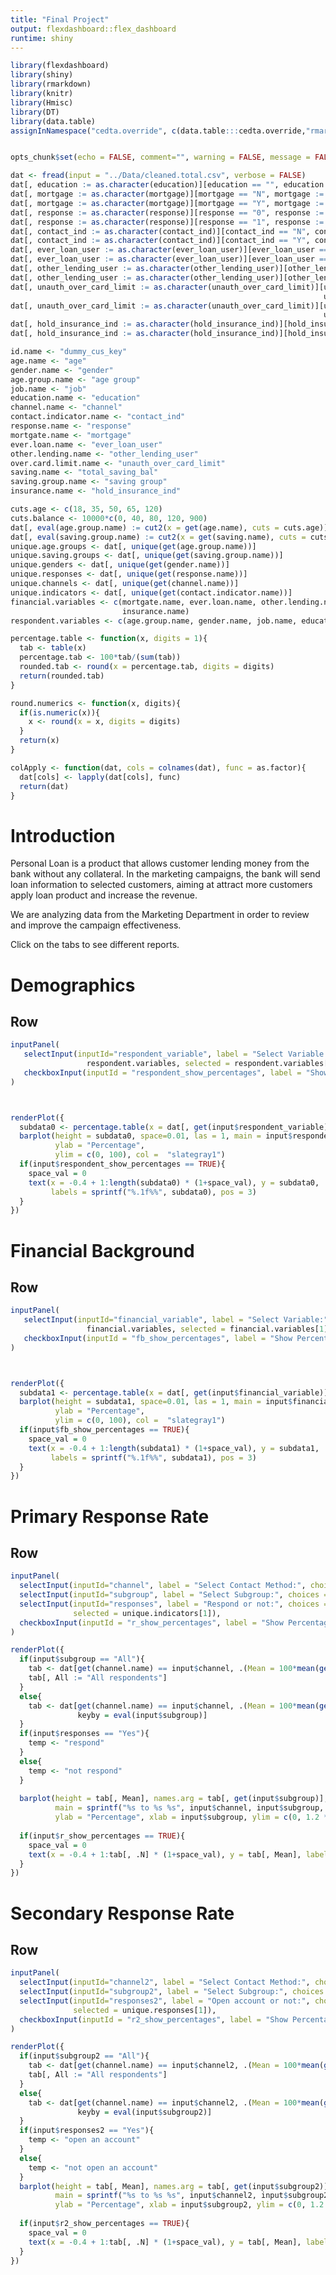 ```yaml
---
title: "Final Project"
output: flexdashboard::flex_dashboard
runtime: shiny
---
```



```r
library(flexdashboard)
library(shiny)
library(rmarkdown)
library(knitr)
library(Hmisc)
library(DT)
library(data.table)
assignInNamespace("cedta.override", c(data.table:::cedta.override,"rmarkdown"), "data.table")


opts_chunk$set(echo = FALSE, comment="", warning = FALSE, message = FALSE, tidy.opts=list(width.cutoff=55), tidy = TRUE)

```


```r
dat <- fread(input = "../Data/cleaned.total.csv", verbose = FALSE)
dat[, education := as.character(education)][education == "", education := "OTHER"]
dat[, mortgage := as.character(mortgage)][mortgage == "N", mortgage := "No"]
dat[, mortgage := as.character(mortgage)][mortgage == "Y", mortgage := "Yes"]
dat[, response := as.character(response)][response == "0", response := "No"]
dat[, response := as.character(response)][response == "1", response := "Yes"]
dat[, contact_ind := as.character(contact_ind)][contact_ind == "N", contact_ind := "No"]
dat[, contact_ind := as.character(contact_ind)][contact_ind == "Y", contact_ind := "Yes"]
dat[, ever_loan_user := as.character(ever_loan_user)][ever_loan_user == "0", ever_loan_user := "No"]
dat[, ever_loan_user := as.character(ever_loan_user)][ever_loan_user == "1", ever_loan_user := "Yes"]
dat[, other_lending_user := as.character(other_lending_user)][other_lending_user == "N", other_lending_user := "No"]
dat[, other_lending_user := as.character(other_lending_user)][other_lending_user == "Y", other_lending_user := "Yes"]
dat[, unauth_over_card_limit := as.character(unauth_over_card_limit)][unauth_over_card_limit == "0", 
                                                                      unauth_over_card_limit := "No"]
dat[, unauth_over_card_limit := as.character(unauth_over_card_limit)][unauth_over_card_limit == "1", 
                                                                      unauth_over_card_limit := "Yes"]
dat[, hold_insurance_ind := as.character(hold_insurance_ind)][hold_insurance_ind == "0", hold_insurance_ind := "No"]
dat[, hold_insurance_ind := as.character(hold_insurance_ind)][hold_insurance_ind == "1", hold_insurance_ind := "Yes"]
```



```r
id.name <- "dummy_cus_key"
age.name <- "age"
gender.name <- "gender"
age.group.name <- "age group"
job.name <- "job"
education.name <- "education"
channel.name <- "channel"
contact.indicator.name <- "contact_ind"
response.name <- "response"
mortgate.name <- "mortgage"
ever.loan.name <- "ever_loan_user"
other.lending.name <- "other_lending_user"
over.card.limit.name <- "unauth_over_card_limit"
saving.name <- "total_saving_bal"
saving.group.name <- "saving group"
insurance.name <- "hold_insurance_ind"

cuts.age <- c(18, 35, 50, 65, 120)
cuts.balance <- 10000*c(0, 40, 80, 120, 900)
dat[, eval(age.group.name) := cut2(x = get(age.name), cuts = cuts.age)]
dat[, eval(saving.group.name) := cut2(x = get(saving.name), cuts = cuts.balance)]
unique.age.groups <- dat[, unique(get(age.group.name))]
unique.saving.groups <- dat[, unique(get(saving.group.name))]
unique.genders <- dat[, unique(get(gender.name))]
unique.responses <- dat[, unique(get(response.name))]
unique.channels <- dat[, unique(get(channel.name))]
unique.indicators <- dat[, unique(get(contact.indicator.name))]
financial.variables <- c(mortgate.name, ever.loan.name, other.lending.name, over.card.limit.name, saving.group.name, 
                         insurance.name)
respondent.variables <- c(age.group.name, gender.name, job.name, education.name)
```



```r
percentage.table <- function(x, digits = 1){
  tab <- table(x)
  percentage.tab <- 100*tab/(sum(tab))
  rounded.tab <- round(x = percentage.tab, digits = digits)
  return(rounded.tab)
}

round.numerics <- function(x, digits){
  if(is.numeric(x)){
    x <- round(x = x, digits = digits)
  }
  return(x)
}

colApply <- function(dat, cols = colnames(dat), func = as.factor){
  dat[cols] <- lapply(dat[cols], func)
  return(dat)
} 


```


Introduction
=====================================  

Personal Loan is a product that allows customer lending money from the bank without any collateral. In the marketing campaigns, the bank will send loan information to selected customers, aiming at attract more customers apply loan product and increase the revenue.

We are analyzing data from the Marketing Department in order to review and improve the campaign effectiveness. 

Click on the tabs to see different reports.


Demographics
===================================


Row {data-height=500}
-------------------------------------

```r
inputPanel(
   selectInput(inputId="respondent_variable", label = "Select Variable:", choices = 
                 respondent.variables, selected = respondent.variables[1]), 
   checkboxInput(inputId = "respondent_show_percentages", label = "Show Percentages", value = TRUE)
)



renderPlot({
  subdata0 <- percentage.table(x = dat[, get(input$respondent_variable)])
  barplot(height = subdata0, space=0.01, las = 1, main = input$respondent_variable, 
          ylab = "Percentage",
          ylim = c(0, 100), col =  "slategray1")
  if(input$respondent_show_percentages == TRUE){
    space_val = 0
    text(x = -0.4 + 1:length(subdata0) * (1+space_val), y = subdata0, 
         labels = sprintf("%.1f%%", subdata0), pos = 3)
  }
})
```

Financial Background
===================================


Row {data-height=500}
-------------------------------------

```r
inputPanel(
   selectInput(inputId="financial_variable", label = "Select Variable:", choices = 
                 financial.variables, selected = financial.variables[1]), 
   checkboxInput(inputId = "fb_show_percentages", label = "Show Percentages", value = TRUE)
)



renderPlot({
  subdata1 <- percentage.table(x = dat[, get(input$financial_variable)])
  barplot(height = subdata1, space=0.01, las = 1, main = input$financial_variable, 
          ylab = "Percentage",
          ylim = c(0, 100), col =  "slategray1")
  if(input$fb_show_percentages == TRUE){
    space_val = 0
    text(x = -0.4 + 1:length(subdata1) * (1+space_val), y = subdata1, 
         labels = sprintf("%.1f%%", subdata1), pos = 3)
  }
})
```

Primary Response Rate
===================================


Row {data-height=500}
-------------------------------------
```r
inputPanel(
  selectInput(inputId="channel", label = "Select Contact Method:", choices = unique.channels, selected = unique.channels[1]),
  selectInput(inputId="subgroup", label = "Select Subgroup:", choices = c("All", respondent.variables), selected = "All"),
  selectInput(inputId="responses", label = "Respond or not:", choices = unique.indicators, 
              selected = unique.indicators[1]),
  checkboxInput(inputId = "r_show_percentages", label = "Show Percentages", value = TRUE)
)

renderPlot({
  if(input$subgroup == "All"){
    tab <- dat[get(channel.name) == input$channel, .(Mean = 100*mean(get(contact.indicator.name) == input$responses))]
    tab[, All := "All respondents"]
  }
  else{
    tab <- dat[get(channel.name) == input$channel, .(Mean = 100*mean(get(contact.indicator.name) == input$responses)), 
               keyby = eval(input$subgroup)]
  }
  if(input$responses == "Yes"){
    temp <- "respond"
  }
  else{
    temp <- "not respond"
  }
  
  barplot(height = tab[, Mean], names.arg = tab[, get(input$subgroup)], space=0.01, las = 1, 
          main = sprintf("%s to %s %s", input$channel, input$subgroup, temp), 
          ylab = "Percentage", xlab = input$subgroup, ylim = c(0, 1.2 * max(tab[, Mean], na.rm = TRUE)), col = "slategray1")
  
  if(input$r_show_percentages == TRUE){
    space_val = 0
    text(x = -0.4 + 1:tab[, .N] * (1+space_val), y = tab[, Mean], labels = sprintf("%.1f%%", tab[, Mean]), pos = 3)
  }
})

```


Secondary Response Rate
===================================


Row {data-height=500}
-------------------------------------
```r
inputPanel(
  selectInput(inputId="channel2", label = "Select Contact Method:", choices = unique.channels, selected = unique.channels[1]),
  selectInput(inputId="subgroup2", label = "Select Subgroup:", choices = c("All", respondent.variables), selected = "All"),
  selectInput(inputId="responses2", label = "Open account or not:", choices = unique.responses, 
              selected = unique.responses[1]),
  checkboxInput(inputId = "r2_show_percentages", label = "Show Percentages", value = TRUE)
)

renderPlot({
  if(input$subgroup2 == "All"){
    tab <- dat[get(channel.name) == input$channel2, .(Mean = 100*mean(get(response.name) == input$responses2))]
    tab[, All := "All respondents"]
  }
  else{
    tab <- dat[get(channel.name) == input$channel2, .(Mean = 100*mean(get(response.name) == input$responses2)), 
               keyby = eval(input$subgroup2)]
  }
  if(input$responses2 == "Yes"){
    temp <- "open an account"
  }
  else{
    temp <- "not open an account"
  }
  barplot(height = tab[, Mean], names.arg = tab[, get(input$subgroup2)], space=0.01, las = 1, 
          main = sprintf("%s to %s %s", input$channel2, input$subgroup2, temp), 
          ylab = "Percentage", xlab = input$subgroup2, ylim = c(0, 1.2 * max(tab[, Mean], na.rm = TRUE)), col = "slategray1")
  
  if(input$r2_show_percentages == TRUE){
    space_val = 0
    text(x = -0.4 + 1:tab[, .N] * (1+space_val), y = tab[, Mean], labels = sprintf("%.1f%%", tab[, Mean]), pos = 3)
  }
})

```

